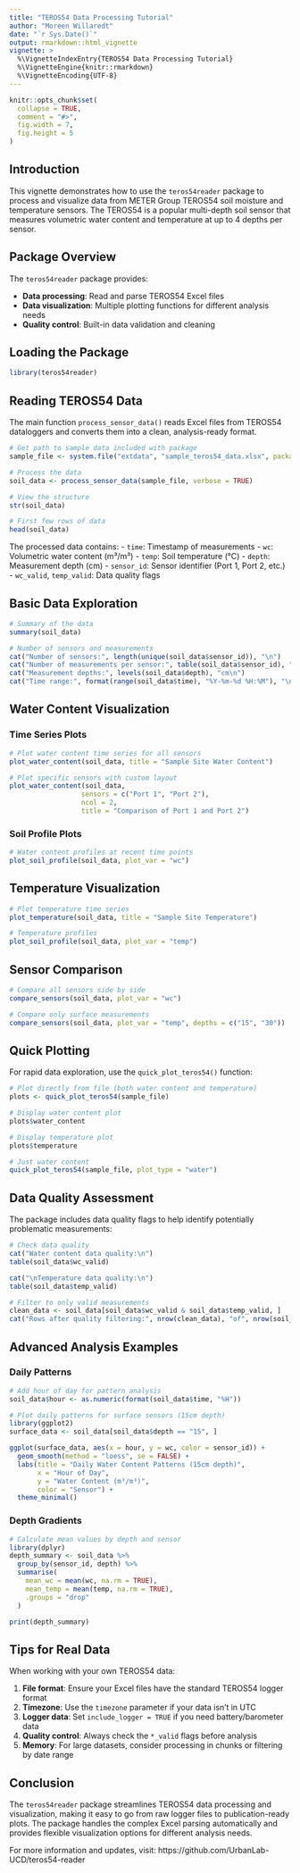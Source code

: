 ```yaml
---
title: "TEROS54 Data Processing Tutorial"
author: "Moreen Willaredt"
date: "`r Sys.Date()`"
output: rmarkdown::html_vignette
vignette: >
  %\VignetteIndexEntry{TEROS54 Data Processing Tutorial}
  %\VignetteEngine{knitr::rmarkdown}
  %\VignetteEncoding{UTF-8}
---
```


```r
knitr::opts_chunk$set(
  collapse = TRUE,
  comment = "#>",
  fig.width = 7,
  fig.height = 5
)
```

## Introduction

This vignette demonstrates how to use the `teros54reader` package to process and visualize data from METER Group TEROS54 soil moisture and temperature sensors. The TEROS54 is a popular multi-depth soil sensor that measures volumetric water content and temperature at up to 4 depths per sensor.

## Package Overview

The `teros54reader` package provides:

- **Data processing**: Read and parse TEROS54 Excel files
- **Data visualization**: Multiple plotting functions for different analysis needs
- **Quality control**: Built-in data validation and cleaning

## Loading the Package

```r
library(teros54reader)
```

## Reading TEROS54 Data

The main function `process_sensor_data()` reads Excel files from TEROS54 dataloggers and converts them into a clean, analysis-ready format.

```r
# Get path to sample data included with package
sample_file <- system.file("extdata", "sample_teros54_data.xlsx", package = "teros54reader")

# Process the data
soil_data <- process_sensor_data(sample_file, verbose = TRUE)

# View the structure
str(soil_data)
```

```r
# First few rows of data
head(soil_data)
```

The processed data contains:
- `time`: Timestamp of measurements
- `wc`: Volumetric water content (m³/m³)
- `temp`: Soil temperature (°C)
- `depth`: Measurement depth (cm)
- `sensor_id`: Sensor identifier (Port 1, Port 2, etc.)
- `wc_valid`, `temp_valid`: Data quality flags

## Basic Data Exploration

```r
# Summary of the data
summary(soil_data)
```

```r
# Number of sensors and measurements
cat("Number of sensors:", length(unique(soil_data$sensor_id)), "\n")
cat("Number of measurements per sensor:", table(soil_data$sensor_id), "\n")
cat("Measurement depths:", levels(soil_data$depth), "cm\n")
cat("Time range:", format(range(soil_data$time), "%Y-%m-%d %H:%M"), "\n")
```

## Water Content Visualization

### Time Series Plots

```r
# Plot water content time series for all sensors
plot_water_content(soil_data, title = "Sample Site Water Content")
```

```r
# Plot specific sensors with custom layout
plot_water_content(soil_data, 
                  sensors = c("Port 1", "Port 2"), 
                  ncol = 2,
                  title = "Comparison of Port 1 and Port 2")
```

### Soil Profile Plots

```r
# Water content profiles at recent time points
plot_soil_profile(soil_data, plot_var = "wc")
```

## Temperature Visualization

```r
# Plot temperature time series
plot_temperature(soil_data, title = "Sample Site Temperature")
```

```r
# Temperature profiles
plot_soil_profile(soil_data, plot_var = "temp")
```

## Sensor Comparison

```r
# Compare all sensors side by side
compare_sensors(soil_data, plot_var = "wc")
```

```r
# Compare only surface measurements
compare_sensors(soil_data, plot_var = "temp", depths = c("15", "30"))
```

## Quick Plotting

For rapid data exploration, use the `quick_plot_teros54()` function:

```r
# Plot directly from file (both water content and temperature)
plots <- quick_plot_teros54(sample_file)

# Display water content plot
plots$water_content

# Display temperature plot  
plots$temperature
```

```r
# Just water content
quick_plot_teros54(sample_file, plot_type = "water")
```

## Data Quality Assessment

The package includes data quality flags to help identify potentially problematic measurements:

```r
# Check data quality
cat("Water content data quality:\n")
table(soil_data$wc_valid)

cat("\nTemperature data quality:\n")
table(soil_data$temp_valid)
```

```r
# Filter to only valid measurements
clean_data <- soil_data[soil_data$wc_valid & soil_data$temp_valid, ]
cat("Rows after quality filtering:", nrow(clean_data), "of", nrow(soil_data), "\n")
```

## Advanced Analysis Examples

### Daily Patterns

```r
# Add hour of day for pattern analysis
soil_data$hour <- as.numeric(format(soil_data$time, "%H"))

# Plot daily patterns for surface sensors (15cm depth)
library(ggplot2)
surface_data <- soil_data[soil_data$depth == "15", ]

ggplot(surface_data, aes(x = hour, y = wc, color = sensor_id)) +
  geom_smooth(method = "loess", se = FALSE) +
  labs(title = "Daily Water Content Patterns (15cm depth)",
       x = "Hour of Day",
       y = "Water Content (m³/m³)",
       color = "Sensor") +
  theme_minimal()
```

### Depth Gradients

```r
# Calculate mean values by depth and sensor
library(dplyr)
depth_summary <- soil_data %>%
  group_by(sensor_id, depth) %>%
  summarise(
    mean_wc = mean(wc, na.rm = TRUE),
    mean_temp = mean(temp, na.rm = TRUE),
    .groups = "drop"
  )

print(depth_summary)
```

## Tips for Real Data

When working with your own TEROS54 data:

1. **File format**: Ensure your Excel files have the standard TEROS54 logger format
2. **Timezone**: Use the `timezone` parameter if your data isn't in UTC
3. **Logger data**: Set `include_logger = TRUE` if you need battery/barometer data
4. **Quality control**: Always check the `*_valid` flags before analysis
5. **Memory**: For large datasets, consider processing in chunks or filtering by date range

## Conclusion

The `teros54reader` package streamlines TEROS54 data processing and visualization, making it easy to go from raw logger files to publication-ready plots. The package handles the complex Excel parsing automatically and provides flexible visualization options for different analysis needs.

For more information and updates, visit: https://github.com/UrbanLab-UCD/teros54-reader